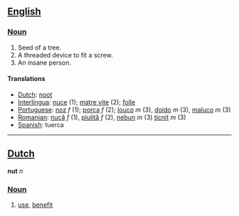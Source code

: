 ==[[English]]==
=== [[Noun]] ===
# Seed of a tree.
# A threaded device to fit a screw.
# An insane person.

====Translations====
*[[Dutch]]: [[noot]]
*[[Interlingua]]: [[nuce]] (1); [[matre vite]] (2); [[folle]]
*[[Portuguese]]: [[noz]] ''f'' (1); [[porca]] ''f'' (2); [[louco]] ''m'' (3), [[doido]] ''m'' (3), [[maluco]] ''m'' (3)
*[[Romanian]]: [[nucă]] ''f'' (1), [[piuliţă]] ''f'' (2), [[nebun]] ''m'' (3) [[ţicnit]] ''m'' (3)
*[[Spanish]]: tuerca

----

==[[Dutch]]==

'''nut''' ''n''

===[[Noun]]===

# [[use]], [[benefit]]